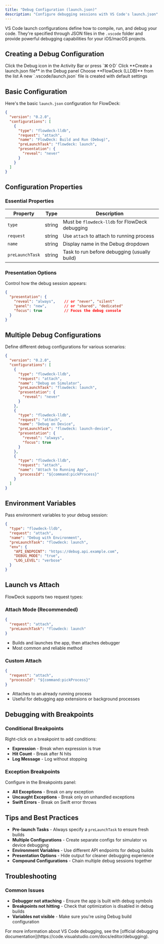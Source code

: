 ```yaml
---
title: "Debug Configuration (launch.json)"
description: "Configure debugging sessions with VS Code's launch.json"
---
```


VS Code launch configurations define how to compile, run, and debug your code. They're specified through JSON files in the `.vscode` folder and provide powerful debugging capabilities for your iOS/macOS projects.

## Creating a Debug Configuration

<Steps>
  <Step title="Open Debug panel">
    Click the Debug icon in the Activity Bar or press `⌘⇧D`
  </Step>
  <Step title="Create launch.json">
    Click **Create a launch.json file** in the Debug panel
  </Step>
  <Step title="Select FlowDeck">
    Choose **FlowDeck (LLDB)** from the list
  </Step>
  <Step title="Configuration created">
    A new `.vscode/launch.json` file is created with default settings
  </Step>
</Steps>

## Basic Configuration

Here's the basic `launch.json` configuration for FlowDeck:

```json
{
  "version": "0.2.0",
  "configurations": [
    {
      "type": "flowdeck-lldb",
      "request": "attach",
      "name": "FlowDeck: Build and Run (Debug)",
      "preLaunchTask": "flowdeck: launch",
      "presentation": {
        "reveal": "never"
      }
    }
  ]
}
```

## Configuration Properties

### Essential Properties

| Property | Type | Description |
|----------|------|-------------|
| `type` | string | Must be `flowdeck-lldb` for FlowDeck debugging |
| `request` | string | Use `attach` to attach to running process |
| `name` | string | Display name in the Debug dropdown |
| `preLaunchTask` | string | Task to run before debugging (usually build) |

### Presentation Options

Control how the debug session appears:

```json
{
  "presentation": {
    "reveal": "always",    // or "never", "silent"
    "panel": "new",        // or "shared", "dedicated"
    "focus": true          // Focus the debug console
  }
}
```

## Multiple Debug Configurations

Define different debug configurations for various scenarios:

```json
{
  "version": "0.2.0",
  "configurations": [
    {
      "type": "flowdeck-lldb",
      "request": "attach",
      "name": "Debug on Simulator",
      "preLaunchTask": "flowdeck: launch",
      "presentation": {
        "reveal": "never"
      }
    },
    {
      "type": "flowdeck-lldb",
      "request": "attach",
      "name": "Debug on Device",
      "preLaunchTask": "flowdeck: launch-device",
      "presentation": {
        "reveal": "always",
        "focus": true
      }
    },
    {
      "type": "flowdeck-lldb",
      "request": "attach",
      "name": "Attach to Running App",
      "processId": "${command:pickProcess}"
    }
  ]
}
```

## Environment Variables

Pass environment variables to your debug session:

```json
{
  "type": "flowdeck-lldb",
  "request": "attach",
  "name": "Debug with Environment",
  "preLaunchTask": "flowdeck: launch",
  "env": {
    "API_ENDPOINT": "https://debug.api.example.com",
    "DEBUG_MODE": "true",
    "LOG_LEVEL": "verbose"
  }
}
```

## Launch vs Attach

FlowDeck supports two request types:

### Attach Mode (Recommended)
```json
{
  "request": "attach",
  "preLaunchTask": "flowdeck: launch"
}
```
- Builds and launches the app, then attaches debugger
- Most common and reliable method

### Custom Attach
```json
{
  "request": "attach",
  "processId": "${command:pickProcess}"
}
```
- Attaches to an already running process
- Useful for debugging app extensions or background processes

## Debugging with Breakpoints

### Conditional Breakpoints
Right-click on a breakpoint to add conditions:
- **Expression** - Break when expression is true
- **Hit Count** - Break after N hits
- **Log Message** - Log without stopping

### Exception Breakpoints
Configure in the Breakpoints panel:
- **All Exceptions** - Break on any exception
- **Uncaught Exceptions** - Break only on unhandled exceptions
- **Swift Errors** - Break on Swift error throws

## Tips and Best Practices

- **Pre-launch Tasks** - Always specify a `preLaunchTask` to ensure fresh builds
- **Multiple Configurations** - Create separate configs for simulator vs device debugging
- **Environment Variables** - Use different API endpoints for debug builds
- **Presentation Options** - Hide output for cleaner debugging experience
- **Compound Configurations** - Chain multiple debug sessions together

## Troubleshooting

### Common Issues

- **Debugger not attaching** - Ensure the app is built with debug symbols
- **Breakpoints not hitting** - Check that optimization is disabled in debug builds
- **Variables not visible** - Make sure you're using Debug build configuration

<Info>
  For more information about VS Code debugging, see the [official debugging documentation](https://code.visualstudio.com/docs/editor/debugging).
</Info>